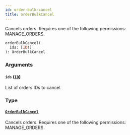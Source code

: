 ```yaml
---
id: order-bulk-cancel
title: orderBulkCancel
---
```


Cancels orders. Requires one of the following permissions: MANAGE_ORDERS.

```graphql
orderBulkCancel(
  ids: [ID!]!
): OrderBulkCancel
```

### Arguments

#### `ids` ([`ID`](../../../developer/api-reference/scalars/id))

List of orders IDs to cancel.

### Type

#### [`OrderBulkCancel`](../../../developer/api-reference/objects/order-bulk-cancel)

Cancels orders. Requires one of the following permissions: MANAGE_ORDERS.
